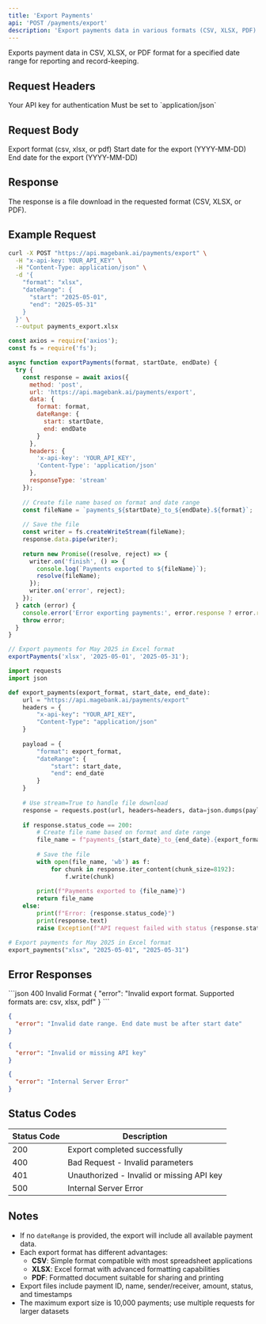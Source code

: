 ```yaml
---
title: 'Export Payments'
api: 'POST /payments/export'
description: 'Export payments data in various formats (CSV, XLSX, PDF)'
---
```


Exports payment data in CSV, XLSX, or PDF format for a specified date range for reporting and record-keeping.

## Request Headers

<ParamField header="x-api-key" type="string" required>
  Your API key for authentication
</ParamField>

<ParamField header="Content-Type" type="string" required>
  Must be set to `application/json`
</ParamField>

## Request Body

<ParamField body="format" type="string" required>
  Export format (csv, xlsx, or pdf)
</ParamField>

<ParamField body="dateRange" type="object">
  <Expandable title="properties">
    <ParamField body="start" type="string" format="date">
      Start date for the export (YYYY-MM-DD)
    </ParamField>
    <ParamField body="end" type="string" format="date">
      End date for the export (YYYY-MM-DD)
    </ParamField>
  </Expandable>
</ParamField>

## Response

The response is a file download in the requested format (CSV, XLSX, or PDF).

## Example Request

<CodeGroup>

```bash cURL
curl -X POST "https://api.magebank.ai/payments/export" \
  -H "x-api-key: YOUR_API_KEY" \
  -H "Content-Type: application/json" \
  -d '{
    "format": "xlsx",
    "dateRange": {
      "start": "2025-05-01",
      "end": "2025-05-31"
    }
  }' \
  --output payments_export.xlsx
```

```javascript Node.js
const axios = require('axios');
const fs = require('fs');

async function exportPayments(format, startDate, endDate) {
  try {
    const response = await axios({
      method: 'post',
      url: 'https://api.magebank.ai/payments/export',
      data: {
        format: format,
        dateRange: {
          start: startDate,
          end: endDate
        }
      },
      headers: {
        'x-api-key': 'YOUR_API_KEY',
        'Content-Type': 'application/json'
      },
      responseType: 'stream'
    });
    
    // Create file name based on format and date range
    const fileName = `payments_${startDate}_to_${endDate}.${format}`;
    
    // Save the file
    const writer = fs.createWriteStream(fileName);
    response.data.pipe(writer);
    
    return new Promise((resolve, reject) => {
      writer.on('finish', () => {
        console.log(`Payments exported to ${fileName}`);
        resolve(fileName);
      });
      writer.on('error', reject);
    });
  } catch (error) {
    console.error('Error exporting payments:', error.response ? error.response.data : error.message);
    throw error;
  }
}

// Export payments for May 2025 in Excel format
exportPayments('xlsx', '2025-05-01', '2025-05-31');
```

```python Python
import requests
import json

def export_payments(export_format, start_date, end_date):
    url = "https://api.magebank.ai/payments/export"
    headers = {
        "x-api-key": "YOUR_API_KEY",
        "Content-Type": "application/json"
    }
    
    payload = {
        "format": export_format,
        "dateRange": {
            "start": start_date,
            "end": end_date
        }
    }
    
    # Use stream=True to handle file download
    response = requests.post(url, headers=headers, data=json.dumps(payload), stream=True)
    
    if response.status_code == 200:
        # Create file name based on format and date range
        file_name = f"payments_{start_date}_to_{end_date}.{export_format}"
        
        # Save the file
        with open(file_name, 'wb') as f:
            for chunk in response.iter_content(chunk_size=8192):
                f.write(chunk)
        
        print(f"Payments exported to {file_name}")
        return file_name
    else:
        print(f"Error: {response.status_code}")
        print(response.text)
        raise Exception(f"API request failed with status {response.status_code}")

# Export payments for May 2025 in Excel format
export_payments("xlsx", "2025-05-01", "2025-05-31")
```

</CodeGroup>

## Error Responses

<ResponseExample>
```json 400 Invalid Format
{
  "error": "Invalid export format. Supported formats are: csv, xlsx, pdf"
}
```

```json 400 Invalid Date Range
{
  "error": "Invalid date range. End date must be after start date"
}
```

```json 401 Unauthorized
{
  "error": "Invalid or missing API key"
}
```

```json 500 Internal Server Error
{
  "error": "Internal Server Error"
}
```
</ResponseExample>

## Status Codes

| Status Code | Description |
|-------------|-------------|
| 200 | Export completed successfully |
| 400 | Bad Request - Invalid parameters |
| 401 | Unauthorized - Invalid or missing API key |
| 500 | Internal Server Error |

## Notes

- If no `dateRange` is provided, the export will include all available payment data.
- Each export format has different advantages:
  - **CSV**: Simple format compatible with most spreadsheet applications
  - **XLSX**: Excel format with advanced formatting capabilities
  - **PDF**: Formatted document suitable for sharing and printing
- Export files include payment ID, name, sender/receiver, amount, status, and timestamps
- The maximum export size is 10,000 payments; use multiple requests for larger datasets